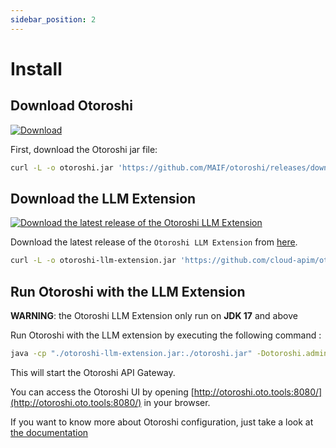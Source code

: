 ```yaml
---
sidebar_position: 2
---
```



# Install

## Download Otoroshi

[ ![Download](https://img.shields.io/github/release/MAIF/otoroshi.svg) ](https://github.com/MAIF/otoroshi/releases/download/v16.24.0/otoroshi.jar)

First, download the Otoroshi jar file:

```sh
curl -L -o otoroshi.jar 'https://github.com/MAIF/otoroshi/releases/download/v16.24.0/otoroshi.jar'
```

## Download the LLM Extension

[ ![Download the latest release of the Otoroshi LLM Extension](https://img.shields.io/github/release/cloud-apim/otoroshi-llm-extension.svg) ](https://github.com/cloud-apim/otoroshi-llm-extension/releases/download/0.0.42/otoroshi-llm-extension_2.12-0.0.42.jar)

Download the latest release of the `Otoroshi LLM Extension` from [here](https://github.com/cloud-apim/otoroshi-llm-extension/releases/latest).

```sh
curl -L -o otoroshi-llm-extension.jar 'https://github.com/cloud-apim/otoroshi-llm-extension/releases/download/0.0.42/otoroshi-llm-extension_2.12-0.0.42.jar'
```

## Run Otoroshi with the LLM Extension

**WARNING**: the Otoroshi LLM Extension only run on **JDK 17** and above

Run Otoroshi with the LLM extension by executing the following command :

```sh
java -cp "./otoroshi-llm-extension.jar:./otoroshi.jar" -Dotoroshi.adminLogin=admin -Dotoroshi.adminPassword=password -Dotoroshi.storage=file play.core.server.ProdServerStart
```

This will start the Otoroshi API Gateway.

You can access the Otoroshi UI by opening [http://otoroshi.oto.tools:8080/](http://otoroshi.oto.tools:8080/) in your browser.

If you want to know more about Otoroshi configuration, just take a look at [the documentation](https://maif.github.io/otoroshi/manual/install/setup-otoroshi.html)